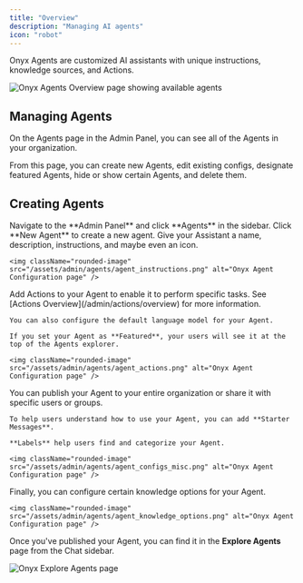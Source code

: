 ```yaml
---
title: "Overview"
description: "Managing AI agents"
icon: "robot"
---
```



Onyx Agents are customized AI assistants with unique instructions, knowledge sources, and Actions.

<img className="rounded-image" src="/assets/admin/agents/agents_overview.png" alt="Onyx Agents Overview page showing available agents" />

## Managing Agents

On the Agents page in the Admin Panel, you can see all of the Agents in your organization.

From this page, you can create new Agents, edit existing configs, designate featured Agents, hide or show certain Agents, and delete them.

## Creating Agents

<Steps>
  <Step title="Create a New Agent">
    Navigate to the **Admin Panel** and click **Agents** in the sidebar.
    Click **New Agent** to create a new agent.
  </Step>
  <Step title="Name and Prompt your Agent">
    Give your Assistant a name, description, instructions, and maybe even an icon.

    <img className="rounded-image" src="/assets/admin/agents/agent_instructions.png" alt="Onyx Agent Configuration page" />
  </Step>

  <Step title="Configure your Agent">
    Add Actions to your Agent to enable it to perform specific tasks. 
    See [Actions Overview](/admin/actions/overview) for more information.

    You can also configure the default language model for your Agent.

    If you set your Agent as **Featured**, your users will see it at the top of the Agents explorer.

    <img className="rounded-image" src="/assets/admin/agents/agent_actions.png" alt="Onyx Agent Configuration page" />
  </Step>

  <Step title="Configure your Agent cont.">
    You can publish your Agent to your entire organization or share it with specific users or groups.

    To help users understand how to use your Agent, you can add **Starter Messages**.

    **Labels** help users find and categorize your Agent.

    <img className="rounded-image" src="/assets/admin/agents/agent_configs_misc.png" alt="Onyx Agent Configuration page" />
  </Step>

  <Step title="Configure Knowledge Options">
    Finally, you can configure certain knowledge options for your Agent.

    <img className="rounded-image" src="/assets/admin/agents/agent_knowledge_options.png" alt="Onyx Agent Configuration page" />
  </Step>
</Steps>

Once you've published your Agent, you can find it in the **Explore Agents** page from the Chat sidebar.

<img className="rounded-image" src="/assets/admin/agents/explore_agents.png" alt="Onyx Explore Agents page" />